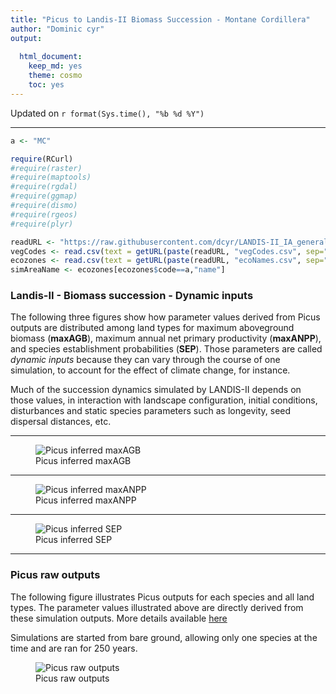 ```yaml
---
title: "Picus to Landis-II Biomass Succession - Montane Cordillera"
author: "Dominic cyr"
output: 
  
  html_document: 
    keep_md: yes
    theme: cosmo
    toc: yes
---
```

Updated on `r format(Sys.time(), "%b %d %Y")`

-------

```r
a <- "MC"
```


```r
require(RCurl)
#require(raster)
#require(maptools)
#require(rgdal)
#require(ggmap)
#require(dismo)
#require(rgeos)
#require(plyr)
```


```r
readURL <- "https://raw.githubusercontent.com/dcyr/LANDIS-II_IA_generalUseFiles/master/"
vegCodes <- read.csv(text = getURL(paste(readURL, "vegCodes.csv", sep="/")))
ecozones <- read.csv(text = getURL(paste(readURL, "ecoNames.csv", sep="/")))
simAreaName <- ecozones[ecozones$code==a,"name"]

```



### Landis-II - Biomass succession - Dynamic inputs

The following three figures show how parameter values derived from Picus outputs are distributed among land types for maximum aboveground biomass (**maxAGB**), maximum annual net primary productivity (**maxANPP**), and species establishment probabilities (**SEP**). Those parameters are called *dynamic inputs* because they can vary through the course of one simulation, to account for the effect of climate change, for instance.

Much of the succession dynamics simulated by LANDIS-II depends on those values, in interaction with landscape configuration, initial conditions, disturbances and static species parameters such as longevity, seed dispersal distances, etc.

-------

![Picus inferred maxAGB](..//figures/ParamDistrib_maxAGB_MC.png)


-------

![Picus inferred maxANPP](..//figures/ParamDistrib_maxANPP_MC.png)


-------

![Picus inferred SEP](..//figures/ParamDistrib_SEP_MC.png)

-------

### Picus raw outputs


The following figure illustrates Picus outputs for each species and all land types. The parameter values illustrated above are directly derived from these simulation outputs. More details available [here](https://github.com/dcyr/PicusToLandisIIBiomassSuccession)

Simulations are started from bare ground, allowing only one species at the time and are ran for 250 years.


![Picus raw outputs](..//figures/picusGrowth_MC.png)

